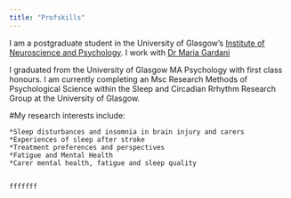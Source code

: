 ```yaml
---
title: "Profskills"
---
```


I am a postgraduate student in the University of Glasgow's
[Institute of Neuroscience and Psychology](http://www.gla.ac.uk/researchinstitutes/neurosciencepsychology/).
I work with [Dr Maria Gardani](https://www.gla.ac.uk/schools/psychology/staff/mariagardani/)

I graduated from the University of Glasgow MA Psychology with first class honours. I am currently completing an Msc Research Methods of Psychological Science within the Sleep and Circadian Rrhythm Research Group at the University of Glasgow. 

#My research interests include:

    *Sleep disturbances and insomnia in brain injury and carers 
    *Experiences of sleep after stroke 
    *Treatment preferences and perspectives 
    *Fatigue and Mental Health 
    *Carer mental health, fatigue and sleep quality 
    
    
    fffffff
        
        

        
  